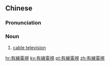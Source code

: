 ==Chinese==
{{zh-forms|s=有线电视|type=22}}
{{zh-wp}}

===Pronunciation===
{{zh-pron
|m=yǒuxiàn diànshì
|c=jau5 sin3 din6 si6
|cat=n
}}

===Noun===
{{zh-noun}}

# [[cable television]]

[[hr:有線電視]]
[[ky:有線電視]]
[[pt:有線電視]]
[[zh:有線電視]]